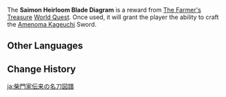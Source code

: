 {{Item Infobox
|id           = 221013
|image        = Item Diagram.png
|type         = Forging Blueprints
|invCategory  = Precious Items
|quality      = 4
|description  = The [[Saimon Clan]] possessed this diagram of how to make the [[Amenoma Kageuchi]] (Sword). You can use it to master art of making this weapon.
|source1      = [[The Farmer's Treasure]] [[World Quest]]
}}
The '''Saimon Heirloom Blade Diagram''' is a reward from [[The Farmer's Treasure]] [[World Quest]]. Once used, it will grant the player the ability to craft the [[Amenoma Kageuchi]] Sword.

==Other Languages==
{{Other Languages
|en      = Saimon Heirloom Blade Diagram
|zhs     = 柴门家传的名刀图谱
|zhs_rm  = Cháimén Jiāchuán de Míng Dāo Túpǔ
|zht     = 柴門家傳的名刀圖譜
|zht_rm  = Cháimén Jiāchuán de Míng Dāo Túpǔ
|zh_tl   = Saimon Heirloom Famous Blade Diagram
|ja      = 柴門家伝来の名刀図譜
|ja_rm   = Saimon-ke Denrai no Meitou Zufu
|ja_tl   = Reference of Saimon's Family Ancestral Excellent Sword
|ko      = 사이몬가 대대로 내려오는 명검 도감
|ko_tl   = Saimon Family Heirloom A Fine Blade Guide
|es      = Plano de la espada del clan Saimon
|es_tl   = Saimon Clan Sword Blueprint
|fr      = Plan : Lame familiale des Saimon
|fr_tl   = Plan: Saimon Family Blade
|ru      = Диаграмма фамильного клинка клана Саимон
|ru_tl   = Saimon Clan's Family Blade Diagram
|th      = แบบแปลนดาบอันโด่งดังของตระกูล Saimon
|th_rm   = 
|th_tl   = 
|vi      = Bản vẽ danh đao gia truyền của nhà Saimon
|vi_tl   = Saimon Family's Heirloom Blade Diagram
|de      = Schwertbauplan der Familie Saimon
|de_tl   = Sword Blueprint of the Family Saimon
|id      = Saimon Heirloom Blade Diagram
|pt      = Diagrama de Espadas da Família Saimon
|pt_tl   = 
|tr      = Plan: Yadigar Saimon Klanı Kılıcı
|tr_tl   = 
|it      = Diagramma della spada del clan Saimon
|it_tl   = 
}}

==Change History==
{{Change History|2.0}}

[[ja:柴門家伝来の名刀図譜]]